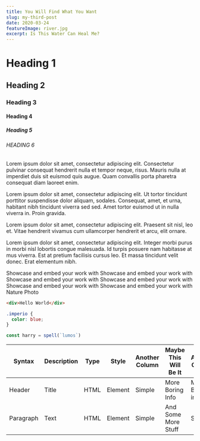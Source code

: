 ```yaml
---
title: You Will Find What You Want
slug: my-third-post
date: 2020-03-24
featureImage: river.jpg
excerpt: Is This Water Can Heal Me?
---
```


# Heading 1

## Heading 2

### Heading 3

#### Heading 4

##### Heading 5

###### HEADING 6

Lorem ipsum dolor sit amet, consectetur adipiscing elit. Consectetur pulvinar consequat hendrerit nulla et tempor neque, risus. Mauris nulla at imperdiet duis sit euismod quis augue. Quam convallis porta pharetra consequat diam laoreet enim.

Lorem ipsum dolor sit amet, consectetur adipiscing elit. Ut tortor tincidunt porttitor suspendisse dolor aliquam, sodales. Consequat, amet, et urna, habitant nibh tincidunt viverra sed sed. Amet tortor euismod ut in nulla viverra in. Proin gravida.

Lorem ipsum dolor sit amet, consectetur adipiscing elit. Praesent sit nisl, leo et. Vitae hendrerit vivamus cum ullamcorper hendrerit et arcu, elit ornare.

Lorem ipsum dolor sit amet, consectetur adipiscing elit. Integer morbi purus in morbi nisl lobortis congue malesuada. Id turpis posuere nam habitasse at mus viverra. Est at pretium facilisis cursus leo. Et massa tincidunt velit donec. Erat elementum nibh.

Showcase and embed your work with
Showcase and embed your work with
Showcase and embed your work with
Showcase and embed your work with
Showcase and embed your work with
Showcase and embed your work with
Nature Photo

```html
<div>Hello World</div>
```
```css
.imperio {
  color: blue;
}
```

```js
const harry = spell(`lumos`)
```

| Syntax    | Description |	Type     | Style    | Another Column | Maybe This Will Be It | Another Column   |
| --------- | ----------- | -------- | -------- | -------------- | --------------------- | ---------------- |
| Header    | Title       |	HTML     | Element  | Simple         | More Boring Info      | More Boring info |
| Paragraph | Text        |	HTML     | Element  | Simple         | And Some More Stuff   | Simple           | 
